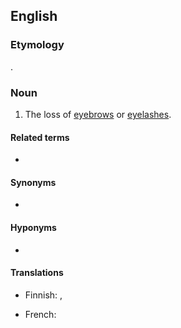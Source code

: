 ==English==

===Etymology===
{{bor+|en|grc|μαδάρωσις||baldness, especially of the eyelids}}.

===Noun===
{{en-noun|-}}

# {{lb|en|medicine|dermatology}} The loss of [[eyebrow]]s or [[eyelash]]es.

====Related terms====
* {{l|en|madarotic}}

====Synonyms====
* {{l|en|milphosis}}

====Hyponyms====
* {{l|en|alopecia adnata}}

====Translations====
{{trans-top|loss of eyebrows or eyelashes}}
* Finnish: {{t|fi|kulmakarvakato}}, {{t|fi|silmäripsikato}}
{{trans-mid}}
* French: {{t+|fr|madarose|f}}
{{trans-bottom}}

{{c|en|Hair}}